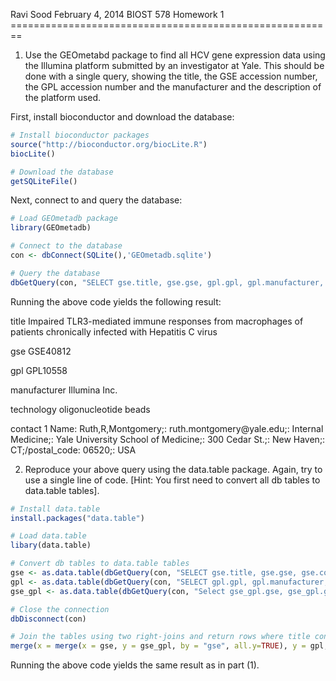Ravi Sood
February 4, 2014
BIOST 578
Homework 1
========================================================

1. Use the GEOmetabd package to find all HCV gene expression data using the Illumina platform submitted by an investigator at Yale. This should be done with a single query, showing the title, the GSE accession number, the GPL accession number and the manufacturer and the description of the platform used.

First, install bioconductor and download the database:
```r
# Install bioconductor packages
source("http://bioconductor.org/biocLite.R")
biocLite()

# Download the database
getSQLiteFile()
```

Next, connect to and query the database:
```r
# Load GEOmetadb package
library(GEOmetadb)

# Connect to the database
con <- dbConnect(SQLite(),'GEOmetadb.sqlite')

# Query the database
dbGetQuery(con, "SELECT gse.title, gse.gse, gpl.gpl, gpl.manufacturer, gpl.technology, gse.contact FROM (gse JOIN gse_gpl ON gse.gse = gse_gpl.gse) JOIN gpl ON gse_gpl.gpl=gpl.gpl WHERE gse.title LIKE '%Hepatitis C%' AND gpl.manufacturer LIKE '%Illumina%' AND gse.contact LIKE '%Yale%'")

```

Running the above code yields the following result:

title
Impaired TLR3-mediated immune responses from macrophages of patients chronically infected with Hepatitis C virus
       
gse
GSE40812

gpl
GPL10558

manufacturer
Illumina Inc.

technology
oligonucleotide beads

contact
1 Name: Ruth,R,Montgomery;\tEmail: ruth.montgomery@yale.edu;\tDepartment: Internal Medicine;\tInstitute: Yale University School of Medicine;\tAddress: 300 Cedar St.;\tCity: New Haven;\tState: CT;\tZip/postal_code: 06520;\tCountry: USA

2. Reproduce your above query using the data.table package. Again, try to use a single line of code. [Hint: You first need to convert all db tables to data.table tables].

```r
# Install data.table
install.packages("data.table")

# Load data.table
libary(data.table)

# Convert db tables to data.table tables
gse <- as.data.table(dbGetQuery(con, "SELECT gse.title, gse.gse, gse.contact FROM gse"))
gpl <- as.data.table(dbGetQuery(con, "SELECT gpl.gpl, gpl.manufacturer, gpl.technology FROM gpl"))
gse_gpl <- as.data.table(dbGetQuery(con, "Select gse_gpl.gse, gse_gpl.gpl FROM gse_gpl"))

# Close the connection
dbDisconnect(con)

# Join the tables using two right-joins and return rows where title contains "Hepatitis C", manufacturer contains "Illumina", and contact contains "Yale"
merge(x = merge(x = gse, y = gse_gpl, by = "gse", all.y=TRUE), y = gpl, by = "gpl", all.y=TRUE)[title %like% "Hepatitis C"][contact %like% "Yale"][manufacturer %like% "Illumina"]
```

Running the above code yields the same result as in part (1).